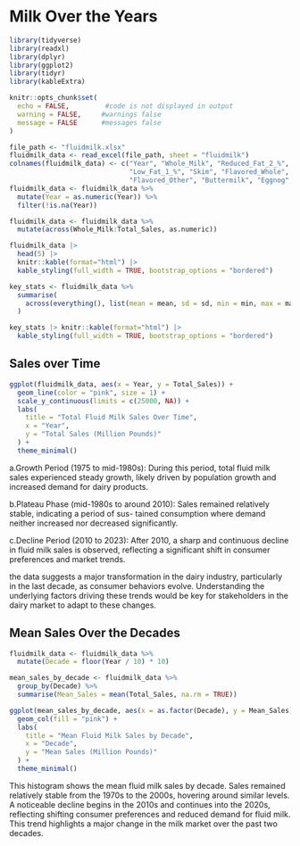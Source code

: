 # Milk Over the Years

```r
library(tidyverse)
library(readxl)
library(dplyr)
library(ggplot2)
library(tidyr)
library(kableExtra)

knitr::opts_chunk$set(
  echo = FALSE,         #code is not displayed in output
  warning = FALSE,     #warnings false
  message = FALSE      #messages false
)
```

```r
file_path <- "fluidmilk.xlsx"
fluidmilk_data <- read_excel(file_path, sheet = "fluidmilk")
colnames(fluidmilk_data) <- c("Year", "Whole_Milk", "Reduced_Fat_2_%", 
                              "Low_Fat_1_%", "Skim", "Flavored_Whole", 
                              "Flavored_Other", "Buttermilk", "Eggnog", "Total_Sales")
fluidmilk_data <- fluidmilk_data %>%
  mutate(Year = as.numeric(Year)) %>%
  filter(!is.na(Year))

fluidmilk_data <- fluidmilk_data %>%
  mutate(across(Whole_Milk:Total_Sales, as.numeric))

fluidmilk_data |>
  head(5) |>
  knitr::kable(format="html") |>
  kable_styling(full_width = TRUE, bootstrap_options = "bordered")

key_stats <- fluidmilk_data %>%
  summarise(
    across(everything(), list(mean = mean, sd = sd, min = min, max = max), na.rm = TRUE)
  ) 

key_stats |> knitr::kable(format="html") |>
  kable_styling(full_width = TRUE, bootstrap_options = "bordered")

```


## Sales over Time
```r
ggplot(fluidmilk_data, aes(x = Year, y = Total_Sales)) +
  geom_line(color = "pink", size = 1) +
  scale_y_continuous(limits = c(25000, NA)) +  
  labs(
    title = "Total Fluid Milk Sales Over Time",
    x = "Year",
    y = "Total Sales (Million Pounds)"
  ) +
  theme_minimal()
```

a.Growth Period (1975 to mid-1980s): During this period, total fluid milk sales experienced steady growth, likely driven by population growth and increased demand for dairy products.

b.Plateau Phase (mid-1980s to around 2010): Sales remained relatively stable, indicating a period of sus- tained consumption where demand neither increased nor decreased significantly.

c.Decline Period (2010 to 2023): After 2010, a sharp and continuous decline in fluid milk sales is observed, reflecting a significant shift in consumer preferences and market trends.

the data suggests a major transformation in the dairy industry, particularly in the last decade, as consumer behaviors evolve. Understanding the underlying factors driving these trends would be key for stakeholders in the dairy market to adapt to these changes.


## Mean Sales Over the Decades
```r
fluidmilk_data <- fluidmilk_data %>%
  mutate(Decade = floor(Year / 10) * 10)  

mean_sales_by_decade <- fluidmilk_data %>%
  group_by(Decade) %>%
  summarise(Mean_Sales = mean(Total_Sales, na.rm = TRUE))  

ggplot(mean_sales_by_decade, aes(x = as.factor(Decade), y = Mean_Sales)) +
  geom_col(fill = "pink") +
  labs(
    title = "Mean Fluid Milk Sales by Decade",
    x = "Decade",
    y = "Mean Sales (Million Pounds)"
  ) +
  theme_minimal()

```



This histogram shows the mean fluid milk sales by decade. Sales remained relatively stable from the 1970s to the 2000s, hovering around similar levels. A noticeable decline begins in the 2010s and continues into the 2020s, reflecting shifting consumer preferences and reduced demand for fluid milk. This trend highlights a major change in the milk market over the past two decades.
